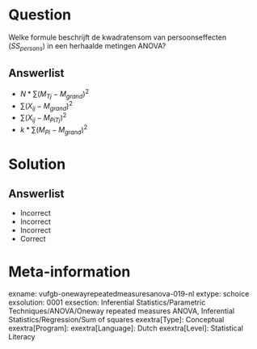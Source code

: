 Question
========

Welke formule beschrijft de kwadratensom van persoonseffecten ($SS_{persons}$) in een herhaalde metingen ANOVA?
  
Answerlist
----------
* $N*\sum(M_{Tj}-M_{grand})^{2}$
* $\sum(X_{ij}-M_{grand})^{2}$
* $\sum(X_{ij}-M_{PiTj})^{2}$
* $k*\sum(M_{Pi}-M_{grand})^{2}$

Solution
========

Answerlist
----------
* Incorrect
* Incorrect
* Incorrect
* Correct

Meta-information
================
exname: vufgb-onewayrepeatedmeasuresanova-019-nl
extype: schoice
exsolution: 0001
exsection: Inferential Statistics/Parametric Techniques/ANOVA/Oneway repeated measures ANOVA, Inferential Statistics/Regression/Sum of squares
exextra[Type]: Conceptual
exextra[Program]: 
exextra[Language]: Dutch
exextra[Level]: Statistical Literacy